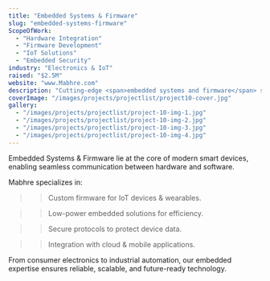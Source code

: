 ```yaml
---
title: "Embedded Systems & Firmware"
slug: "embedded-systems-firmware"
ScopeOfWork: 
  - "Hardware Integration"
  - "Firmware Development"
  - "IoT Solutions"
  - "Embedded Security"
industry: "Electronics & IoT"
raised: "$2.5M"
website: "www.Mabhre.com"
description: "Cutting-edge <span>embedded systems and firmware</span> solutions that power IoT devices, smart products, and next-generation hardware innovations."
coverImage: "/images/projects/projectlist/project10-cover.jpg"
gallery:
  - "/images/projects/projectlist/project-10-img-1.jpg"
  - "/images/projects/projectlist/project-10-img-2.jpg"
  - "/images/projects/projectlist/project-10-img-3.jpg"
  - "/images/projects/projectlist/project-10-img-4.jpg"
---
```




Embedded Systems & Firmware lie at the core of modern smart devices, enabling seamless communication between hardware and software.

Mabhre specializes in:

>> Custom firmware for IoT devices & wearables.

>> Low-power embedded solutions for efficiency.

>> Secure protocols to protect device data.

>> Integration with cloud & mobile applications.

From consumer electronics to industrial automation, our embedded expertise ensures reliable, scalable, and future-ready technology.